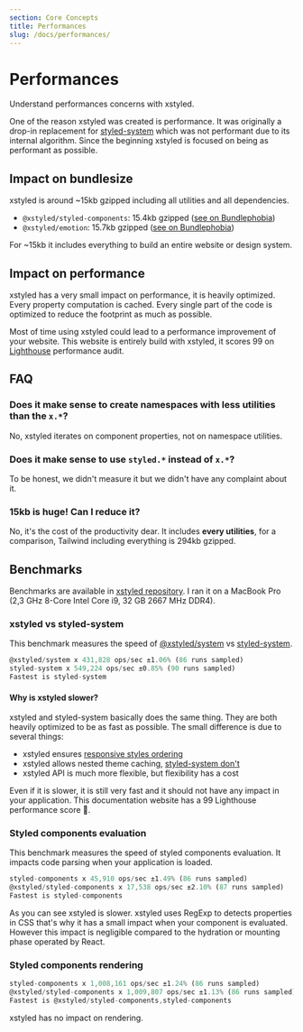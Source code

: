 ```yaml
---
section: Core Concepts
title: Performances
slug: /docs/performances/
---
```


# Performances

Understand performances concerns with xstyled.

<carbon-ad />

One of the reason xstyled was created is performance. It was originally a drop-in replacement for [styled-system](https://styled-system.com/) which was not performant due to its internal algorithm. Since the beginning xstyled is focused on being as performant as possible.

## Impact on bundlesize

xstyled is around ~15kb gzipped including all utilities and all dependencies.

- `@xstyled/styled-components`: 15.4kb gzipped ([see on Bundlephobia](https://bundlephobia.com/result?p=@xstyled/styled-components@2.2.3))
- `@xstyled/emotion`: 15.7kb gzipped ([see on Bundlephobia](https://bundlephobia.com/result?p=@xstyled/emotion@2.2.3))

For ~15kb it includes everything to build an entire website or design system.

## Impact on performance

xstyled has a very small impact on performance, it is heavily optimized. Every property computation is cached. Every single part of the code is optimized to reduce the footprint as much as possible.

Most of time using xstyled could lead to a performance improvement of your website. This website is entirely build with xstyled, it scores 99 on [Lighthouse](https://developers.google.com/web/tools/lighthouse) performance audit.

## FAQ

### Does it make sense to create namespaces with less utilities than the `x.*`?

No, xstyled iterates on component properties, not on namespace utilities.

### Does it make sense to use `styled.*` instead of `x.*`?

To be honest, we didn't measure it but we didn't have any complaint about it.

### 15kb is huge! Can I reduce it?

No, it's the cost of the productivity dear. It includes **every utilities**, for a comparison, Tailwind including everything is 294kb gzipped.

## Benchmarks

Benchmarks are available in [xstyled repository](https://github.com/gregberge/xstyled/tree/main/benchmarks). I ran it on a MacBook Pro (2,3 GHz 8-Core Intel Core i9, 32 GB 2667 MHz DDR4).

### xstyled vs styled-system

This benchmark measures the speed of [@xstyled/system](https://www.npmjs.com/package/@xstyled/system) vs [styled-system](https://www.npmjs.com/package/styled-system).

```js
@xstyled/system x 431,828 ops/sec ±1.06% (86 runs sampled)
styled-system x 549,224 ops/sec ±0.85% (90 runs sampled)
Fastest is styled-system
```

#### Why is xstyled slower?

xstyled and styled-system basically does the same thing. They are both heavily optimized to be as fast as possible. The small difference is due to several things:

- xstyled ensures [responsive styles ordering](https://github.com/gregberge/xstyled/issues/119)
- xstyled allows nested theme caching, [styled-system don't](https://github.com/styled-system/styled-system/commit/0128ace29ce959578d3568d174a2913d7380510a)
- xstyled API is much more flexible, but flexibility has a cost

Even if it is slower, it is still very fast and it should not have any impact in your application. This documentation website has a 99 Lighthouse performance score 🤗.

### Styled components evaluation

This benchmark measures the speed of styled components evaluation. It impacts code parsing when your application is loaded.

```js
styled-components x 45,910 ops/sec ±1.49% (86 runs sampled)
@xstyled/styled-components x 17,538 ops/sec ±2.10% (87 runs sampled)
Fastest is styled-components
```

As you can see xstyled is slower. xstyled uses RegExp to detects properties in CSS that's why it has a small impact when your component is evaluated. However this impact is negligible compared to the hydration or mounting phase operated by React.

### Styled components rendering

```js
styled-components x 1,008,161 ops/sec ±1.24% (86 runs sampled)
@xstyled/styled-components x 1,009,807 ops/sec ±1.13% (86 runs sampled)
Fastest is @xstyled/styled-components,styled-components
```

xstyled has no impact on rendering.
